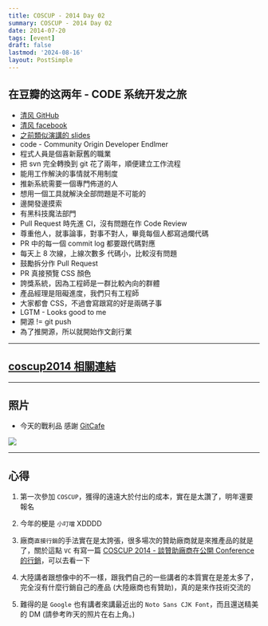 ```yaml
---
title: COSCUP - 2014 Day 02
summary: COSCUP - 2014 Day 02
date: 2014-07-20
tags: [event]
draft: false
lastmod: '2024-08-16'
layout: PostSimple
---
```


## 在豆瓣的这两年 - CODE 系统开发之旅

- [清风 GitHub](https://github.com/qingfeng)
- [清风 facebook](https://www.facebook.com/qingfeng)
- [之前類似演講的 slides](http://share.csdn.net/slides/2799)
- code - Community Origin Developer Endlmer
- 程式人員是個喜新厭舊的職業
- 把 svn 完全轉換到 git 花了兩年，順便建立工作流程
- 能用工作解決的事情就不用制度
- 推新系統需要一個專門佈道的人
- 想用一個工具就解決全部問題是不可能的
- 邊開發邊摸索
- 有黑科技魔法部門
- Pull Request 時先進 CI，沒有問題在作 Code Review
- 尊重他人，就事論事，對事不對人，畢竟每個人都寫過爛代碼
- PR 中的每一個 commit log 都要跟代碼對應
- 每天上 8 次線，上線次數多 代碼小，比較沒有問題
- 鼓勵拆分作 Pull Request
- PR 真接預覽 CSS 顏色
- 誇獎系統，因為工程師是一群比較內向的群體
- 產品經理是阻礙進度，我們只有工程師
- 大家都會 CSS，不過會寫跟寫的好是兩碼子事
- LGTM - Looks good to me
- 開源 != git push
- 為了推開源，所以就開始作文創行業

---

## [coscup2014 相關連結](https://ethercalc.org/coscup2014)

---

## 照片

- 今天的戰利品 感謝 [GitCafe](https://gitcafe.com/)

![](/static/images/2014/2014-coscup-day-02/01.webp)

---

## 心得

1. 第一次參加 `COSCUP`，獲得的遠遠大於付出的成本，實在是太讚了，明年還要報名

2. 今年的梗是 `小叮噹` XDDDD

3. 廠商`直接行銷`的手法實在是太誇張，很多場次的贊助廠商就是來推產品的就是了，關於這點 `VC` 有寫一篇 [COSCUP 2014 - 談贊助廠商在公開 Conference 的行銷](http://blog.kumaya.co/2014/07/20/promotion-in-conferences)，可以去看一下

4. 大陸講者跟想像中的不一樣，跟我們自己的一些講者的本質實在是差太多了，完全沒有什麼行銷自己的產品 (大陸廠商也有贊助)，真的是來作技術交流的

5. 難得的是 `Google` 也有講者來講最近出的 `Noto Sans CJK Font`，而且還送精美的 DM (請參考昨天的照片在右上角。)
